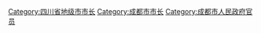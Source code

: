 [[Category:四川省地级市市长|Category:四川省地级市市长]]
[[Category:成都市市长|Category:成都市市长]]
[[Category:成都市人民政府官员|Category:成都市人民政府官员]]